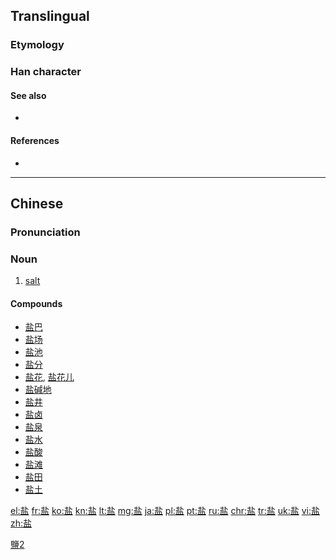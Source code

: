 {{also|鹽|塩}}<!-- may be replaced by zh-forms -->
==Translingual==
{{ja-forms|[[塩]]|盐|[[鹽]]}}

===Etymology===
{{Han simp|鹽}}

===Han character===
{{Han char|rn=108|rad=皿|as=05|sn=10|four=|canj=土卜月廿 (GYBT)|ids=⿱[[圤]][[皿]]}}

====See also====
* {{l|mul|咸}}

====References====
* {{Han ref|kx=0794.041|hdz=42559.030|uh=76D0|ud=30416}}

----
==Chinese==
{{zh-hanzi-box|[[盐]]|[[鹽]]}}

===Pronunciation===
{{zh-pron
|m=yán
|c=jim4
|h=pfs=pfs=yàm
|mn=iâm
|w=3hhie
|ma=y
|cat=n
}}

===Noun===
{{zh-noun}}

# [[salt]]

====Compounds====
{{der-top}}
* [[盐巴]]
* [[盐场]]
* [[盐池]]
* [[盐分]]
* [[盐花]], [[盐花儿]]
* [[盐碱地]]
* [[盐井]]
* [[盐卤]]
* [[盐泉]]
* [[盐水]]
* [[盐酸]]
* [[盐滩]]
* [[盐田]]
* [[盐土]]
{{der-bottom}}

{{zh-cat|Elementary}}

[[Category:CJKV characters simplified differently in Japan and China|鹽2]]

[[el:盐]]
[[fr:盐]]
[[ko:盐]]
[[kn:盐]]
[[lt:盐]]
[[mg:盐]]
[[ja:盐]]
[[pl:盐]]
[[pt:盐]]
[[ru:盐]]
[[chr:盐]]
[[tr:盐]]
[[uk:盐]]
[[vi:盐]]
[[zh:盐]]